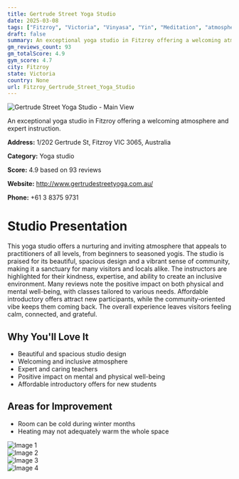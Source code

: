 ```yaml
---
title: Gertrude Street Yoga Studio
date: 2025-03-08
tags: ["Fitzroy", "Victoria", "Vinyasa", "Yin", "Meditation", "atmosphere", "community", "Fitzroy"]  
draft: false
summary: An exceptional yoga studio in Fitzroy offering a welcoming atmosphere and expert instruction.
gm_reviews_count: 93
gm_totalScore: 4.9
gym_score: 4.7
city: Fitzroy
state: Victoria
country: None
url: Fitzroy_Gertrude_Street_Yoga_Studio
---
```


<div className="aspect-[16/9] relative my-8">
  <img 
    src="https://lh5.googleusercontent.com/p/AF1QipOQupSK3EGtP8NjfC6d3DuSa6-kfsFOzgFFoDlY=w1920-h1080-k-no"
    alt="Gertrude Street Yoga Studio - Main View"
    className="object-cover absolute inset-0 w-full h-full rounded-lg"
  />
</div>

An exceptional yoga studio in Fitzroy offering a welcoming atmosphere and expert instruction.

**Address:** 1/202 Gertrude St, Fitzroy VIC 3065, Australia

**Category:** Yoga studio

**Score:** 4.9 based on 93 reviews

**Website:** http://www.gertrudestreetyoga.com.au/

**Phone:** +61 3 8375 9731

# Studio Presentation

This yoga studio offers a nurturing and inviting atmosphere that appeals to practitioners of all levels, from beginners to seasoned yogis. The studio is praised for its beautiful, spacious design and a vibrant sense of community, making it a sanctuary for many visitors and locals alike. The instructors are highlighted for their kindness, expertise, and ability to create an inclusive environment. Many reviews note the positive impact on both physical and mental well-being, with classes tailored to various needs. Affordable introductory offers attract new participants, while the community-oriented vibe keeps them coming back. The overall experience leaves visitors feeling calm, connected, and grateful.

## Why You'll Love It

- Beautiful and spacious studio design
- Welcoming and inclusive atmosphere
- Expert and caring teachers
- Positive impact on mental and physical well-being
- Affordable introductory offers for new students

## Areas for Improvement

- Room can be cold during winter months
- Heating may not adequately warm the whole space

<div className="grid grid-cols-1 xl:grid-cols-2 gap-4 my-8">
<div className="aspect-[4/3] relative"><img src="https://lh5.googleusercontent.com/p/AF1QipPQfgpP2zFDsWVpGRuKNwL8Ugdep3L1qhU1cmBu=w1920-h1080-k-no" alt="Image 1" className="object-cover absolute inset-0 w-full h-full rounded-lg" /></div>
<div className="aspect-[4/3] relative"><img src="https://lh5.googleusercontent.com/p/AF1QipMg5FX7ttgi-W_1ui2T2J3BvONrBP36fQmoQc6e=w1920-h1080-k-no" alt="Image 2" className="object-cover absolute inset-0 w-full h-full rounded-lg" /></div>
<div className="aspect-[4/3] relative"><img src="https://lh5.googleusercontent.com/p/AF1QipNN_DhiS7_QlTUb8BbBJkax-t7QWTKDSXzi0f9x=w1920-h1080-k-no" alt="Image 3" className="object-cover absolute inset-0 w-full h-full rounded-lg" /></div>
<div className="aspect-[4/3] relative"><img src="https://lh5.googleusercontent.com/p/AF1QipM4Z39KUiMs-hp7rHgHWcz7PScrIuKvWB9yAdCo=w1920-h1080-k-no" alt="Image 4" className="object-cover absolute inset-0 w-full h-full rounded-lg" /></div>
</div>